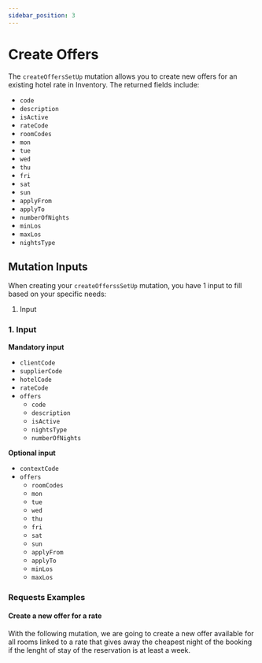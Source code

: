 ```yaml
---
sidebar_position: 3
---
```




# Create Offers

The `createOffersSetUp` mutation allows you to create new offers for an existing hotel rate in Inventory. The returned fields include:

* `code`
* `description`
* `isActive`
* `rateCode`
* `roomCodes`
* `mon`
* `tue`
* `wed`
* `thu`
* `fri`
* `sat`
* `sun`
* `applyFrom`
* `applyTo`
* `numberOfNights`
* `minLos`
* `maxLos`
* `nightsType`

## Mutation Inputs

When creating your `createOfferssSetUp` mutation, you have 1 input to fill based on your specific needs:

1. Input

### 1. Input   

**Mandatory input**
* `clientCode`
* `supplierCode`
* `hotelCode`
* `rateCode`
* `offers`
	* `code`
	* `description`
	* `isActive`
	* `nightsType`
	* `numberOfNights`

**Optional input**
* `contextCode`
* `offers`
	* `roomCodes`
	* `mon`
	* `tue`
	* `wed`
	* `thu`
	* `fri`
	* `sat`
	* `sun`
	* `applyFrom`
	* `applyTo`
	* `minLos`
	* `maxLos`

### Requests Examples

#### Create a new offer for a rate

With the following mutation, we are going to create a new offer available for all rooms linked to a rate that gives away the cheapest night of the booking if the lenght of stay of the reservation is at least a week.

<GraphqlSample query={createOffersSetUpMutation} variables={createOffersSetUpVariables} />